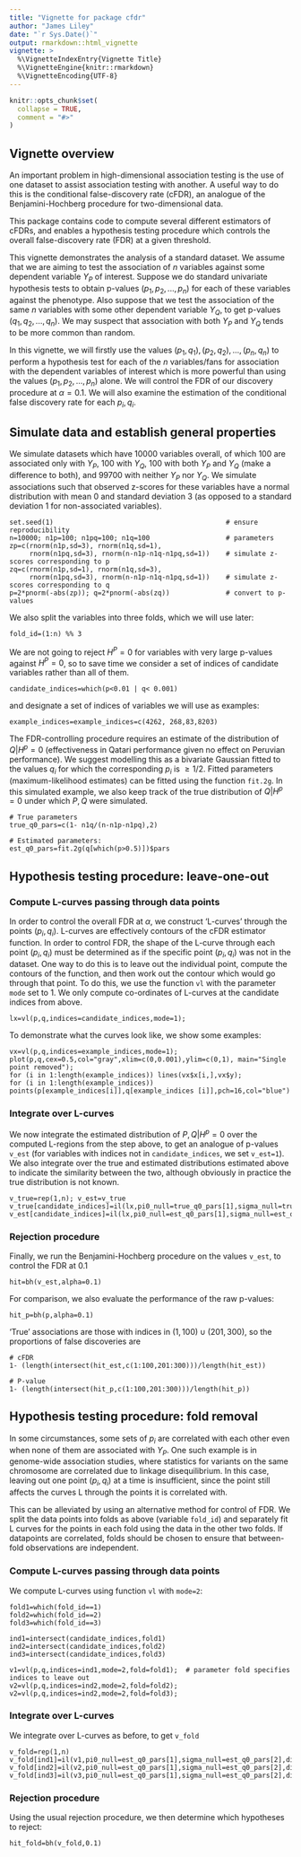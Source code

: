 ```yaml
---
title: "Vignette for package cfdr"
author: "James Liley"
date: "`r Sys.Date()`"
output: rmarkdown::html_vignette
vignette: >
  %\VignetteIndexEntry{Vignette Title}
  %\VignetteEngine{knitr::rmarkdown}
  %\VignetteEncoding{UTF-8}
---
```


```r
knitr::opts_chunk$set(
  collapse = TRUE,
  comment = "#>"
)
```

## Vignette overview

An important problem in high-dimensional association testing is the use of one dataset to assist association testing with another. A useful way to do this is the conditional false-discovery rate (cFDR), an analogue of the Benjamini-Hochberg procedure for two-dimensional data.

This package contains code to compute several different estimators of cFDRs, and enables a hypothesis testing procedure which controls the overall false-discovery rate (FDR) at a given threshold. 

This vignette demonstrates the analysis of a standard dataset. We assume that we are aiming to test the association of $n$ variables against some dependent variable $Y_P$ of interest. Suppose we do standard univariate hypothesis tests to obtain p-values $(p_{1},p_{2},...,p_{n})$ for each of these variables against the phenotype. Also suppose that we test the association of the same $n$ variables with some other dependent variable $Y_Q$, to get p-values $(q_1,q_2,...,q_n)$. We may suspect that association with both $Y_P$ and $Y_Q$ tends to be more common than random. 

In this vignette, we will firstly use the values $(p_{1},q_1),(p_{2},q_2),...,(p_{n},q_n)$ to perform a hypothesis test for each of the $n$ variables/fans for association with the dependent variables of interest which is more powerful than using the values $(p_{1},p_{2},...,p_{n})$ alone. We will control the FDR of our discovery procedure at $\alpha=0.1$. We will also examine the estimation of the conditional false discovery rate for each $p_i,q_i$.


## Simulate data and establish general properties

We simulate datasets which have $10000$ variables overall, of which $100$ are associated only with $Y_P$, $100$ with $Y_Q$, $100$ with both $Y_P$ and $Y_Q$ (make a difference to both), and $99700$ with neither $Y_P$ nor $Y_Q$. We simulate associations such that observed z-scores for these variables have a normal distribution with mean 0 and standard deviation 3 (as opposed to a standard deviation 1 for non-associated variables).

```
set.seed(1)                                           # ensure reproducibility
n=10000; n1p=100; n1pq=100; n1q=100                   # parameters
zp=c(rnorm(n1p,sd=3), rnorm(n1q,sd=1),
     rnorm(n1pq,sd=3), rnorm(n-n1p-n1q-n1pq,sd=1))    # simulate z-scores corresponding to p
zq=c(rnorm(n1p,sd=1), rnorm(n1q,sd=3), 
     rnorm(n1pq,sd=3), rnorm(n-n1p-n1q-n1pq,sd=1))    # simulate z-scores corresponding to q
p=2*pnorm(-abs(zp)); q=2*pnorm(-abs(zq))              # convert to p-values
```

We also split the variables into three folds, which we will use later:

```
fold_id=(1:n) %% 3
```

We are not going to reject $H^P=0$ for variables with very large p-values against $H^P=0$, so to save time we consider a set of indices of candidate variables rather than all of them.

```
candidate_indices=which(p<0.01 | q< 0.001)
```


and designate a set of indices of variables we will use as examples:

```
example_indices=example_indices=c(4262, 268,83,8203) 
```

The FDR-controlling procedure requires an estimate of the distribution of $Q|H^p=0$ (effectiveness in Qatari performance given no effect on Peruvian performance). We suggest modelling this as a bivariate Gaussian fitted to the values $q_i$ for which the corresponding $p_i$ is $\geq 1/2$. Fitted parameters (maximum-likelihood estimates) can be fitted using the function ```fit.2g```. In this simulated example, we also keep track of the true distribution of $Q|H^p=0$ under which $P,Q$ were simulated. <!-- (the true distribution of $Q|H^p=0$ is $2\Phi(-|N(0,1)|)$ with weight $1- n_1^q /(n-n_1^p- n_1^{pq}$), and $2\Phi(-|N(0,2^2)|)$ with weight $n_1^q /(n-n_1^p- n_1^{pq}$) -->

```
# True parameters
true_q0_pars=c(1- n1q/(n-n1p-n1pq),2)

# Estimated parameters:
est_q0_pars=fit.2g(q[which(p>0.5)])$pars
```

## Hypothesis testing procedure: leave-one-out


### Compute L-curves passing through data points

In order to control the overall FDR at $\alpha$, we construct 'L-curves' through the points $(p_i,q_i)$. L-curves are effectively contours of the cFDR estimator function. In order to control FDR, the shape of the L-curve through each point $(p_i,q_i)$ must be determined as if the specific point $(p_i,q_i)$ was not in the dataset. One way to do this is to leave out the individual point, compute the contours of the function, and then work out the contour which would go through that point. To do this, we use the function ```vl``` with the parameter ```mode``` set to 1. We only compute co-ordinates of L-curves at the candidate indices from above.

```
lx=vl(p,q,indices=candidate_indices,mode=1); 
```

To demonstrate what the curves look like, we show some examples:

```
vx=vl(p,q,indices=example_indices,mode=1); 
plot(p,q,cex=0.5,col="gray",xlim=c(0,0.001),ylim=c(0,1), main="Single point removed"); 
for (i in 1:length(example_indices)) lines(vx$x[i,],vx$y); 
for (i in 1:length(example_indices)) points(p[example_indices[i]],q[example_indices [i]],pch=16,col="blue")
```


### Integrate over L-curves

We now integrate the estimated distribution of $P,Q|H^p=0$ over the computed L-regions from the step above, to get an analogue of p-values ```v_est``` (for variables with indices not in ```candidate_indices```, we set ```v_est=1```). We also integrate over the true and estimated distributions estimated above to indicate the similarity between the two, although obviously in practice the true distribution is not known.

```
v_true=rep(1,n); v_est=v_true
v_true[candidate_indices]=il(lx,pi0_null=true_q0_pars[1],sigma_null=true_q0_pars[2],distx="norm")
v_est[candidate_indices]=il(lx,pi0_null=est_q0_pars[1],sigma_null=est_q0_pars[2],distx="norm")
```

### Rejection procedure

Finally, we run the Benjamini-Hochberg procedure on the values ```v_est```, to control the FDR at 0.1

```
hit=bh(v_est,alpha=0.1)
```

For comparison, we also evaluate the performance of the raw p-values:

```
hit_p=bh(p,alpha=0.1)
```

'True' associations are those with indices in $(1,100) \cup (201,300)$, so the proportions of false discoveries are

```
# cFDR
1- (length(intersect(hit_est,c(1:100,201:300)))/length(hit_est)) 

# P-value
1- (length(intersect(hit_p,c(1:100,201:300)))/length(hit_p))
```

## Hypothesis testing procedure: fold removal

In some circumstances, some sets of $p_i$ are correlated with each other even when none of them are associated with $Y_P$. One such example is in genome-wide association studies, where statistics for variants on the same chromosome are correlated due to linkage disequilibrium. In this case, leaving out one point $(p_i,q_i)$ at a time is insufficient, since the point still affects the curves L through the points it is correlated with.

This can be alleviated by using an alternative method for control of FDR. We split the data points into folds as above (variable ```fold_id```) and separately fit L curves for the points in each fold using the data in the other two folds. If datapoints are correlated, folds should be chosen to ensure that between-fold observations are independent.

### Compute L-curves passing through data points

We compute L-curves using function ```vl``` with ```mode=2```:

```
fold1=which(fold_id==1) 
fold2=which(fold_id==2) 
fold3=which(fold_id==3)

ind1=intersect(candidate_indices,fold1) 
ind2=intersect(candidate_indices,fold2) 
ind3=intersect(candidate_indices,fold3) 

v1=vl(p,q,indices=ind1,mode=2,fold=fold1);  # parameter fold specifies indices to leave out 
v2=vl(p,q,indices=ind2,mode=2,fold=fold2); 
v2=vl(p,q,indices=ind2,mode=2,fold=fold3); 
```

### Integrate over L-curves

We integrate over L-curves as before, to get ```v_fold```

```
v_fold=rep(1,n)
v_fold[ind1]=il(v1,pi0_null=est_q0_pars[1],sigma_null=est_q0_pars[2],distx="norm")
v_fold[ind2]=il(v2,pi0_null=est_q0_pars[1],sigma_null=est_q0_pars[2],distx="norm")
v_fold[ind3]=il(v3,pi0_null=est_q0_pars[1],sigma_null=est_q0_pars[2],distx="norm")
```

### Rejection procedure

Using the usual rejection procedure, we then determine which hypotheses to reject:

```
hit_fold=bh(v_fold,0.1)
```
